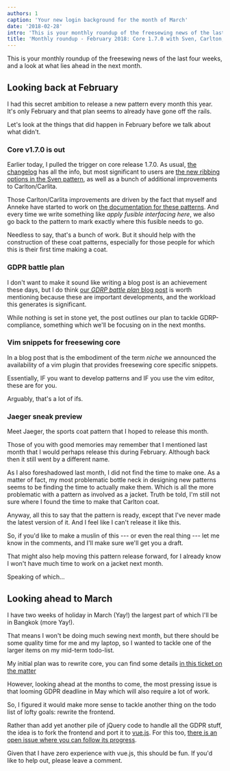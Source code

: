```yaml
---
authors: 1
caption: 'Your new login background for the month of March'
date: '2018-02-28'
intro: 'This is your monthly roundup of the freesewing news of the last four weeks, and a look at what lies ahead in the next month.'
title: 'Monthly roundup - February 2018: Core 1.7.0 with Sven, Carlton, and Carlita improvements. Plus GDRP, vim, and Jaeger'
---
```


This is your monthly roundup of the freesewing news of the last four weeks, and
a look at what lies ahead in the next month.

<!-- truncate -->

## Looking back at February

I had this secret ambition to release a new pattern every month this year.
It's only February and that plan seems to already have gone off the rails.

Let's look at the things that did happen in February before we talk about what
didn't.

### Core v1.7.0 is out

Earlier today, I pulled the trigger on core release 1.7.0. As usual, [the
changelog](https://github.com/freesewing/core/blob/develop/CHANGELOG.md#170)
has all the info, but most significant to users are [the new ribbing options in
the Sven pattern](/docs/designs/sven/options#ribbing), as well as a bunch of
additional improvements to Carlton/Carlita.

Those Carlton/Carlita improvements are driven by the fact that myself and
Anneke have started to work on [the
documentation for these patterns](/docs/designs/carlton/). And every time we
write something like _apply fusible interfacing here_, we also go back to the
pattern to mark exactly where this fusible needs to go.

Needless to say, that's a bunch of work. But it should help with the
construction of these coat patterns, especially for those people for which this
is their first time making a coat.

### GDPR battle plan

I don't want to make it sound like writing a blog post is an achievement these
days, but I do think [our _GDRP battle plan_ blog post](/blog/gdpr-plan) is
worth mentioning because these are important developments, and the workload
this generates is significant.

While nothing is set in stone yet, the post outlines our plan to tackle
GDRP-compliance, something which we'll be focusing on in the next months.

### Vim snippets for freesewing core

In a blog post that is the embodiment of the term
_niche_ we announced the availability of a vim plugin
that provides freesewing core specific snippets.

Essentially, IF you want to develop patterns and IF you use the vim editor,
these are for you.

Arguably, that's a lot of ifs.

### Jaeger sneak preview

Meet Jaeger, the sports coat pattern that I hoped to release this month.

Those of you with good memories may remember that I mentioned last month that I
would perhaps release this during February. Although back then it still went by
a different name.

As I also foreshadowed last month, I did not find the time to make one. As a
matter of fact, my most problematic bottle neck in designing new patterns seems
to be finding the time to actually make them. Which is all the more problematic
with a pattern as involved as a jacket. Truth be told, I'm still not sure
where I found the time to make that Carlton coat.

Anyway, all this to say that the pattern is ready, except that I've never made
the latest version of it. And I feel like I can't release it like this.

So, if you'd like to make a muslin of this --- or even the real thing --- let
me know in the comments, and I'll make sure we'll get you a draft.

That might also help moving this pattern release forward, for I already know I
won't have much time to work on a jacket next month.

Speaking of which...

## Looking ahead to March

I have two weeks of holiday in March (Yay!) the largest part of which I'll be
in Bangkok (more Yay!).

That means I won't be doing much sewing next month, but there should be some
quality time for me and my laptop, so I wanted to tackle one of the larger
items on my mid-term todo-list.

My initial plan was to rewrite core, you can find some details [in this ticket
on the matter](https://github.com/freesewing/core/issues/236)

However, looking ahead at the months to come, the most pressing issue is that
looming GDPR deadline in May which will also require a lot of work.

So, I figured it would make more sense to tackle another thing on the todo list
of lofty goals: rewrite the frontend.

Rather than add yet another pile of jQuery code to handle all the GDPR stuff,
the idea is to fork the frontend and port it to [vue.js](https://vuejs.org/).
For this too, [there is an open issue where you can follow its
progress](https://github.com/freesewing/site/issues/311).

Given that I have zero experience with vue.js, this should be fun. If you'd
like to help out, please leave a comment.
